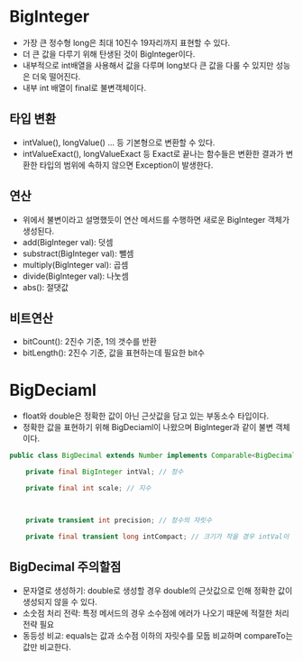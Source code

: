 # BigInteger
- 가장 큰 정수형 long은 최대 10진수 19자리까지 표현할 수 있다.
- 더 큰 값을 다루기 위해 탄생된 것이 BigInteger이다.
- 내부적으로 int배열을 사용해서 값을 다루며 long보다 큰 값을 다룰 수 있지만 성능은 더욱 떨어진다.
- 내부 int 배열이 final로 불변객체이다.

## 타입 변환
- intValue(), longValue() ... 등 기본형으로 변환할 수 있다.
- intValueExact(), longValueExact 등 Exact로 끝나는 함수들은 변환한 결과가 변환한 타입의 범위에 속하지 않으면 Exception이 발생한다.

## 연산
- 위에서 불변이라고 설명했듯이 연산 메서드를 수행하면 새로운 BigInteger 객체가 생성된다.
- add(BigInteger val): 덧셈
- substract(BigInteger val): 뺄셈
- multiply(BigInteger val): 곱셈
- divide(BigInteger val): 나눗셈
- abs(): 절댓값

## 비트연산
- bitCount(): 2진수 기준, 1의 갯수를 반환
- bitLength(): 2진수 기준, 값을 표현하는데 필요한 bit수

# BigDeciaml
- float와 double은 정확한 값이 아닌 근삿값을 담고 있는 부동소수 타입이다.
- 정확한 값을 표현하기 위해 BigDeciaml이 나왔으며 BigInteger과 같이 불변 객체이다.


```java
public class BigDecimal extends Number implements Comparable<BigDecimal> {

    private final BigInteger intVal; // 정수

    private final int scale; // 지수



    private transient int precision; // 정수의 자릿수

    private final transient long intCompact; // 크기가 작을 경우 intVal이 아닌 intCompact에 저장해 메모리를 최적화
```

## BigDecimal 주의할점
- 문자열로 생성하기: double로 생성할 경우 double의 근삿값으로 인해 정확한 값이 생성되지 않을 수 있다.
- 소숫점 처리 전략: 특정 메서드의 경우 소수점에 에러가 나오기 때문에 적절한 처리 전략 필요
- 동등성 비교: equals는 값과 소수점 이하의 자릿수를 모둡 비교하며 compareTo는 값만 비교한다.